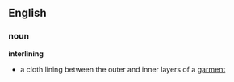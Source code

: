 == English ==
=== noun ===
'''interlining'''
*a cloth lining between the outer and inner layers of a [[garment]]